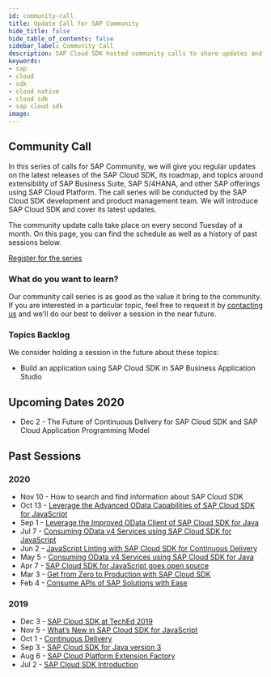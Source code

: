 ```yaml
---
id: community-call
title: Update Call for SAP Community
hide_title: false
hide_table_of_contents: false
sidebar_label: Community Call
description: SAP Cloud SDK hosted community calls to share updates and demonstrate best practices for developers.
keywords:
- sap
- cloud
- sdk
- cloud native
- cloud sdk
- sap cloud sdk
image:
---
```


## Community Call

In this series of calls for SAP Community, we will give you regular updates on the latest releases of the SAP Cloud SDK, its roadmap, and topics around extensibility of SAP Business Suite, SAP S/4HANA, and other SAP offerings using SAP Cloud Platform. The call series will be conducted by the SAP Cloud SDK development and product management team. We will introduce SAP Cloud SDK and cover its latest updates.

The community update calls take place on every second Tuesday of a month. On this page, you can find the schedule as well as a history of past sessions below.

[Register for the series](https://sap-se.zoom.us/webinar/register/WN_dBtYmF5IR7Gb8TMjHqEvhw)

### What do you want to learn?

Our community call series is as good as the value it bring to the community. If you are interested in a particular topic, feel free to request it by [contacting us](mailto:cloudsdk@sap.com) and we'll do our best to deliver a session in the near future.

### Topics Backlog

We consider holding a session in the future about these topics:
* Build an application using SAP Cloud SDK in SAP Business Application Studio

## Upcoming Dates 2020

* Dec 2 - The Future of Continuous Delivery for SAP Cloud SDK and SAP Cloud Application Programming Model

## Past Sessions

### 2020

* Nov 10 - How to search and find information about SAP Cloud SDK
* Oct 13 - [Leverage the Advanced OData Capabilities of SAP Cloud SDK for JavaScript](https://www.youtube.com/watch?v=B2UQWiZMGE8)
* Sep 1 - [Leverage the Improved OData Client of SAP Cloud SDK for Java](https://www.youtube.com/watch?v=kwmtWJoOtyk)
* Jul 7 - [Consuming OData v4 Services using SAP Cloud SDK for JavaScript](https://www.youtube.com/watch?v=O1jRbANWcrA)
* Jun 2 - [JavaScript Linting with SAP Cloud SDK for Continuous Delivery](https://www.youtube.com/watch?v=5VV7QnfHtWY)
* May 5 - [Consuming OData v4 Services using SAP Cloud SDK for Java](https://www.youtube.com/watch?v=p_JTapzii_I)
* Apr 7 - [SAP Cloud SDK for JavaScript goes open source](https://www.youtube.com/watch?v=nRWXlxgdnmk)
* Mar 3 - [Get from Zero to Production with SAP Cloud SDK](https://www.youtube.com/watch?v=f3XG4hFiWdM)
* Feb 4 - [Consume APIs of SAP Solutions with Ease](https://www.youtube.com/watch?v=RqdBKZBO76I)

### 2019

* Dec 3 - [SAP Cloud SDK at TechEd 2019](https://www.youtube.com/watch?v=TlNZy8-07ss&t=10s)
* Nov 5 - [What’s New in SAP Cloud SDK for JavaScript](https://www.youtube.com/watch?v=jv-bS9lK8zk)
* Oct 1 - [Continuous Delivery](https://www.youtube.com/watch?v=M2chjvlrsF8)
* Sep 3 - [SAP Cloud SDK for Java version 3](https://www.youtube.com/watch?v=l3P9-wqIhYA)
* Aug 6 - [SAP Cloud Platform Extension Factory](https://www.youtube.com/watch?v=aTuNXF-Alp4)
* Jul 2 - [SAP Cloud SDK Introduction](https://www.youtube.com/watch?v=jNovhlGzg78)
